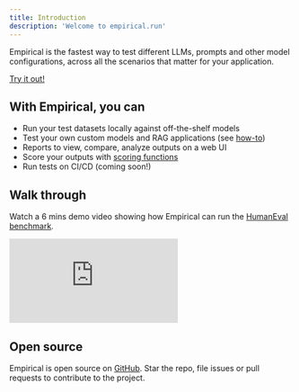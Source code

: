 ```yaml
---
title: Introduction
description: 'Welcome to empirical.run'
---
```


Empirical is the fastest way to test different LLMs, prompts and other model configurations, across all the scenarios
that matter for your application.

[Try it out!](./quickstart)

## With Empirical, you can

- Run your test datasets locally against off-the-shelf models
- Test your own custom models and RAG applications (see [how-to](./models/custom))
- Reports to view, compare, analyze outputs on a web UI
- Score your outputs with [scoring functions](./scoring/basics)
- Run tests on CI/CD (coming soon!)


## Walk through

Watch a 6 mins demo video showing how Empirical can run the [HumanEval benchmark](https://github.com/empirical-run/empirical/tree/main/examples/humaneval).

<div style={{position: "relative", paddingBottom: "56.25%", height: 0}}>
  <iframe src="https://www.loom.com/embed/5992fdf0edc443e282f44936e6c32672?sid=ac55c278-e1d9-4735-8840-214ed29d35f0"
    frameborder="0"
    webkitallowfullscreen
    mozallowfullscreen
    allowfullscreen
    style={{position: 'absolute', top: 0, left: 0, width: '100%', height: '100%'}}>
  </iframe>
</div>

## Open source

Empirical is open source on [GitHub](https://github.com/empirical-run/empirical). Star the repo, file issues or pull requests
to contribute to the project.
